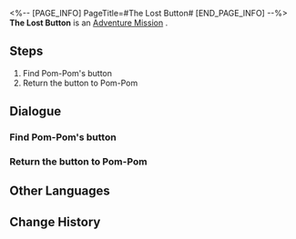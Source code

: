 <%-- [PAGE_INFO]
PageTitle=#The Lost Button#
[END_PAGE_INFO] --%>
{{Stub|Dialogue, characters, and location(s)}}
{{Mission Infobox
|id            = 4050011
|title         = 
|image         = Mission The Lost Button.png
|type          = Adventure
|event_name    = 
|chapter       = 
|requirements  = 
|summary       = <!--official mission summary from Fate's Atlas-->
|characters    = <!--characters that appear in this mission-->
|startLocation = <!--location as it intially appears on the mission screen-->
|world         = <!--i.e. Penacony-->
|area          = <!--i.e. A Child's Dream-->
|prev          = 
|next          = 
|exp           = 
|credits       = 8000
|stellarJade   = 
|other         = {{Card List|Sparse Aether*2;Feather of Flame*1|delim=;}}
}}
'''The Lost Button''' is an [[Adventure Mission]]<!--in [world]-->.

==Steps==
# Find Pom-Pom's button
# Return the button to Pom-Pom

<!--
==Gameplay Notes==

--><!--
==Trial Character==

-->
==Dialogue==
{{Stub Dialogue}}
{{Dialogue Start}}
:{{tx}}
{{Dialogue End}}

===Find Pom-Pom's button===
{{Mission Description|type=adventure|location=<!--to be added-->|update|Pom-Pom lost their button. Help them find it.}}
{{Dialogue Start}}
:{{tx}}
{{Dialogue End}}

===Return the button to Pom-Pom===
{{Mission Description|type=adventure|location=<!--to be added-->|update|Return the button you found to Pom-Pom. Speaking of which... Why would a button fall off just like that?}}
{{Dialogue Start}}
:{{tx}}
{{Dialogue End}}

==Other Languages==
{{Other Languages
|en   = The Lost Button
|zhs  = 遗失的纽扣
|zht  = 遺失的鈕扣
|ja   = 失くしたボタン
|ko   = 잃어버린 단추
|es   = El botón perdido
|fr   = Le bouton perdu
|ru   = Потерянная пуговица
|th   = กระดุมที่หายไป
|vi   = Chiếc Nút Bị Mất
|de   = Der verlorene Knopf
|id   = Kancing yang Hilang
|pt   = O Botão Perdido
}}

==Change History==
{{Change History|1.0}}
